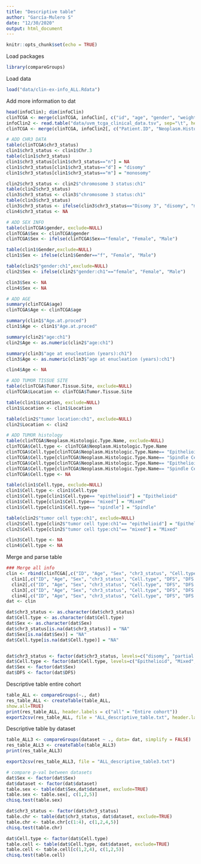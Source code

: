 ```yaml
---
title: "Descriptive table"
author: "García-Mulero S"
date: "12/30/2020"
output: html_document
---
```


```r
knitr::opts_chunk$set(echo = TRUE)
```

Load packages
```r
library(compareGroups)
```

Load data
```r
load("data/clin-ex-info_ALL.Rdata")
```

Add more information to dat
```r
head(infoClin); dim(infoClin) 
clinTCGA <- merge(clinTCGA, infoClin[, c("id", "age", "gender", "weight", "tumor_stage")], by="id")
infoClin2 <- read.table("data/uvm_tcga_clinical_data.tsv", sep="\t", header=T, stringsAsFactors=F)                                                          
clinTCGA <- merge(clinTCGA, infoClin2[, c("Patient.ID", "Neoplasm.Histologic.Type.Name", "Tumor.Tissue.Site", "Tumor.Basal.Diameter")], by.x="id", by.y="Patient.ID")

# ADD CHR3 DATA
table(clinTCGA$chr3_status)
clin1$chr3_status <- clin1$Chr.3
table(clin1$chr3_status)
clin1$chr3_status[clin1$chr3_status=="n"] = NA
clin1$chr3_status[clin1$chr3_status=="d"] = "disomy"
clin1$chr3_status[clin1$chr3_status=="m"] = "monosomy"

clin2$chr3_status <- clin2$"chromosome 3 status:ch1"
table(clin2$chr3_status)
clin3$chr3_status <- clin3$"chromosome 3 status:ch1"
table(clin3$chr3_status)
clin3$chr3_status <- ifelse(clin3$chr3_status=="Disomy 3", "disomy", "monosomy")
clin4$chr3_status <- NA

# ADD SEX INFO
table(clinTCGA$gender, exclude=NULL)
clinTCGA$Sex <- clinTCGA$gender
clinTCGA$Sex <- ifelse(clinTCGA$Sex=="female", "Female", "Male")

table(clin1$Gender,exclude=NULL)
clin1$Sex <- ifelse(clin1$Gender=="f", "Female", "Male")

table(clin2$"gender:ch1",exclude=NULL)
clin2$Sex <- ifelse(clin2$"gender:ch1"=="female", "Female", "Male")

clin3$Sex <- NA
clin4$Sex <- NA

# ADD AGE
summary(clinTCGA$age)
clinTCGA$Age <- clinTCGA$age

summary(clin1$"Age.at.proced")
clin1$Age <- clin1$"Age.at.proced"

summary(clin2$"age:ch1")
clin2$Age <- as.numeric(clin2$"age:ch1")

summary(clin3$"age at enucleation (years):ch1")
clin3$Age <- as.numeric(clin3$"age at enucleation (years):ch1")

clin4$Age <- NA

# ADD TUMOR TISSUE SITE
table(clinTCGA$Tumor.Tissue.Site, exclude=NULL)
clinTCGA$Location <- clinTCGA$Tumor.Tissue.Site

table(clin1$Location, exclude=NULL)
clin1$Location <- clin1$Location

table(clin2$"tumor location:ch1", exclude=NULL)
clin2$Location <- clin2

# ADD TUMOR histology
table(clinTCGA$Neoplasm.Histologic.Type.Name, exclude=NULL)
clinTCGA$Cell.type <- clinTCGA$Neoplasm.Histologic.Type.Name
clinTCGA$Cell.type[clinTCGA$Neoplasm.Histologic.Type.Name== "Epithelioid Cell"] = "Epithelioid"
clinTCGA$Cell.type[clinTCGA$Neoplasm.Histologic.Type.Name== "Spindle Cell"] = "Spindle"
clinTCGA$Cell.type[clinTCGA$Neoplasm.Histologic.Type.Name== "Epithelioid Cell|Spindle Cell"] = "Mixed"
clinTCGA$Cell.type[clinTCGA$Neoplasm.Histologic.Type.Name== "Spindle Cell|Epithelioid Cell"] = "Mixed"
clinTCGA$Cell.type <- NA

table(clin1$Cell.type, exclude=NULL)
clin1$Cell.type <- clin1$Cell.type
clin1$Cell.type[clin1$Cell.type== "epithelioid"] = "Epithelioid"
clin1$Cell.type[clin1$Cell.type== "mixed"] = "Mixed"
clin1$Cell.type[clin1$Cell.type== "spindle"] = "Spindle"

table(clin2$"tumor cell type:ch1", exclude=NULL)
clin2$Cell.type[clin2$"tumor cell type:ch1"== "epithelioid"] = "Epithelioid"
clin2$Cell.type[clin2$"tumor cell type:ch1"== "mixed"] = "Mixed"

clin3$Cell.type <- NA
clin4$Cell.type <- NA
```


Merge and parse table
```r

### Merge all info
clin <- rbind(clinTCGA[,c("ID", "Age", "Sex", "chr3_status", "Cell.type", "DFS", "DFS.Months", "dataset")],
  clin1[,c("ID", "Age", "Sex", "chr3_status", "Cell.type", "DFS", "DFS.Months", "dataset")],
  clin2[,c("ID", "Age", "Sex", "chr3_status", "Cell.type", "DFS", "DFS.Months", "dataset")],
  clin3[,c("ID", "Age", "Sex", "chr3_status", "Cell.type", "DFS", "DFS.Months", "dataset")],
  clin4[,c("ID", "Age", "Sex", "chr3_status", "Cell.type", "DFS", "DFS.Months", "dataset")]) ## 213 samples
dat <- clin

dat$chr3_status <- as.character(dat$chr3_status)
dat$Cell.type <- as.character(dat$Cell.type)
dat$Sex <- as.character(dat$Sex)
dat$chr3_status[is.na(dat$chr3_status)] = "NA"
dat$Sex[is.na(dat$Sex)] = "NA"
dat$Cell.type[is.na(dat$Cell.type)] = "NA"


dat$chr3_status <- factor(dat$chr3_status, levels=c("disomy", "partial monosomy", "monosomy", "NA"))
dat$Cell.type <- factor(dat$Cell.type, levels=c("Epithelioid", "Mixed", "NP", "Spindle", "NA"))
dat$Sex <- factor(dat$Sex)
dat$DFS <- factor(dat$DFS)
```


Descriptive table entire cohort
```r
table_ALL <- compareGroups(~., dat)
res_table_ALL <- createTable(table_ALL, 
show.all=TRUE)
print(res_table_ALL, header.labels = c("all" = "Entire cohort"))
export2csv(res_table_ALL, file = "ALL_descriptive_table.txt", header.labels = c("all" = "Entire cohort"))
```


Descriptive table by dataset
```r
table_ALL3 <- compareGroups(dataset ~ ., data= dat, simplify = FALSE)
res_table_ALL3 <- createTable(table_ALL3)
print(res_table_ALL3)

export2csv(res_table_ALL3, file = "ALL_descriptive_table3.txt")

# compare p-val between datasets
dat$Sex <- factor(dat$Sex)
dat$dataset <- factor(dat$dataset)
table.sex <- table(dat$Sex,dat$dataset, exclude=TRUE)
table.sex <- table.sex[, c(1,2,5)]
chisq.test(table.sex)

dat$chr3_status <- factor(dat$chr3_status)
table.chr <- table(dat$chr3_status, dat$dataset, exclude=TRUE)
table.chr <- table.chr[c(1:4), c(1,2,4,5)]
chisq.test(table.chr)

dat$Cell.type <- factor(dat$Cell.type)
table.cell <- table(dat$Cell.type, dat$dataset, exclude=TRUE)
table.cell <- table.cell[c(1,2,4), c(1,2,5)]
chisq.test(table.cell)
```

